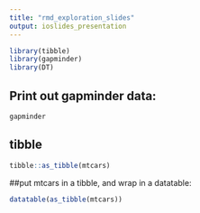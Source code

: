 ---
title: "rmd_exploration_slides"
output: ioslides_presentation
---
```{r load, warning = FALSE, echo = FALSE} 
library(tibble)
library(gapminder)
library(DT)
```
## Print out gapminder data:
```{r}
gapminder
```
## tibble
```{r}
tibble::as_tibble(mtcars)
```
##put mtcars in a tibble, and wrap in a datatable:
```{r}
datatable(as_tibble(mtcars))
```



